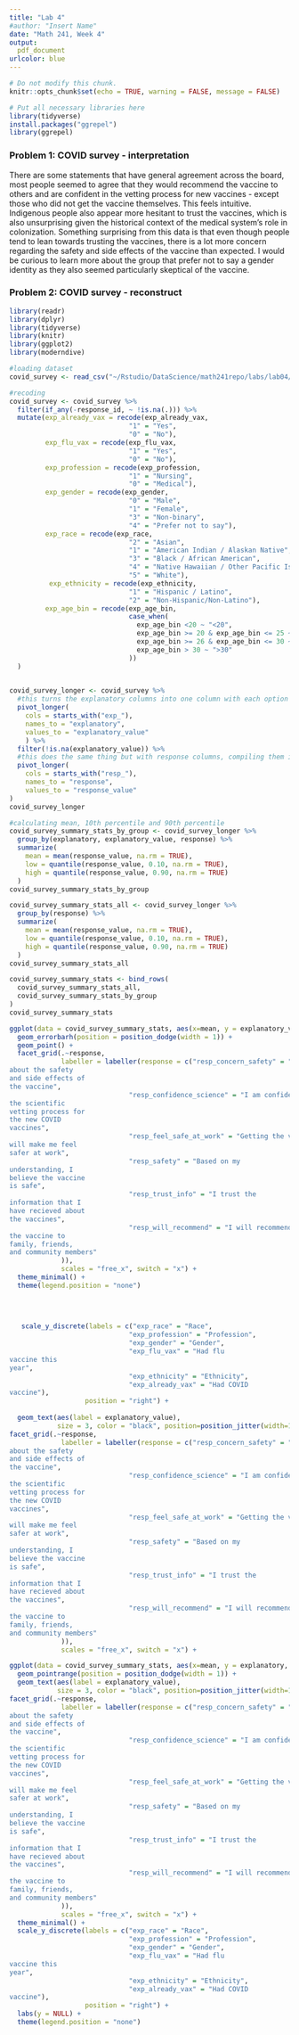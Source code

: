```yaml
---
title: "Lab 4"
#author: "Insert Name"
date: "Math 241, Week 4"
output:
  pdf_document
urlcolor: blue
---
```

```r
# Do not modify this chunk.
knitr::opts_chunk$set(echo = TRUE, warning = FALSE, message = FALSE)
```

```r
# Put all necessary libraries here
library(tidyverse)
install.packages("ggrepel")
library(ggrepel)
```

### Problem 1: COVID survey - interpretation

There are some statements that have general agreement across the board, most people seemed to agree that they would recommend the vaccine to others and are confident in the vetting process for new vaccines - except those who did not get the vaccine themselves. This feels intuitive. Indigenous people also appear more hesitant to trust the vaccines, which is also unsurprising given the historical context of the medical system's role in colonization. 
Something surprising from this data is that even though people tend to lean towards trusting the vaccines, there is a lot more concern regarding the safety and side effects of the vaccine than expected. 
I would be curious to learn more about the group that prefer not to say a gender identity as they also seemed particularly skeptical of the vaccine. 

### Problem 2: COVID survey - reconstruct

```r

library(readr)
library(dplyr)
library(tidyverse)
library(knitr)
library(ggplot2)
library(moderndive)

#loading dataset
covid_survey <- read_csv("~/Rstudio/DataScience/math241repo/labs/lab04/data/covid-survey.csv", skip = 1)

#recoding
covid_survey <- covid_survey %>% 
  filter(if_any(-response_id, ~ !is.na(.))) %>% 
  mutate(exp_already_vax = recode(exp_already_vax,
                              "1" = "Yes",
                              "0" = "No"),
         exp_flu_vax = recode(exp_flu_vax,
                              "1" = "Yes",
                              "0" = "No"),
         exp_profession = recode(exp_profession,
                              "1" = "Nursing",
                              "0" = "Medical"),
         exp_gender = recode(exp_gender,
                              "0" = "Male",
                              "1" = "Female",
                              "3" = "Non-binary",
                              "4" = "Prefer not to say"),
         exp_race = recode(exp_race,
                              "2" = "Asian",
                              "1" = "American Indian / Alaskan Native",
                              "3" = "Black / African American",
                              "4" = "Native Hawaiian / Other Pacific Islander",
                              "5" = "White"),
          exp_ethnicity = recode(exp_ethnicity,
                              "1" = "Hispanic / Latino",
                              "2" = "Non-Hispanic/Non-Latino"),
         exp_age_bin = recode(exp_age_bin, 
                              case_when(
                                exp_age_bin <20 ~ "<20",
                                exp_age_bin >= 20 & exp_age_bin <= 25 ~ "21-25",
                                exp_age_bin >= 26 & exp_age_bin <= 30 ~ "26-30",
                                exp_age_bin > 30 ~ ">30"
                              ))
  )
                              

covid_survey_longer <- covid_survey %>% 
  #this turns the explanatory columns into one column with each option as a variable (as opposed to a separate column) 
  pivot_longer(
    cols = starts_with("exp_"), 
    names_to = "explanatory", 
    values_to = "explanatory_value"
    ) %>% 
  filter(!is.na(explanatory_value)) %>% 
  #this does the same thing but with response columns, compiling them into one column called response
  pivot_longer(
    cols = starts_with("resp_"), 
    names_to = "response", 
    values_to = "response_value"
)
covid_survey_longer

#calculating mean, 10th percentile and 90th percentile
covid_survey_summary_stats_by_group <- covid_survey_longer %>%
  group_by(explanatory, explanatory_value, response) %>%
  summarize(
    mean = mean(response_value, na.rm = TRUE),
    low = quantile(response_value, 0.10, na.rm = TRUE),
    high = quantile(response_value, 0.90, na.rm = TRUE)
  )
covid_survey_summary_stats_by_group

covid_survey_summary_stats_all <- covid_survey_longer %>%
  group_by(response) %>%
  summarize(
    mean = mean(response_value, na.rm = TRUE),
    low = quantile(response_value, 0.10, na.rm = TRUE),
    high = quantile(response_value, 0.90, na.rm = TRUE)
  )
covid_survey_summary_stats_all

covid_survey_summary_stats <- bind_rows(
  covid_survey_summary_stats_all,
  covid_survey_summary_stats_by_group
)
covid_survey_summary_stats

```

```r

ggplot(data = covid_survey_summary_stats, aes(x=mean, y = explanatory_value, xmin= low, xmax = high, color = explanatory_value)) +
  geom_errorbarh(position = position_dodge(width = 1)) +
  geom_point() +
  facet_grid(.~response, 
             labeller = labeller(response = c("resp_concern_safety" = "I am concerned 
about the safety 
and side effects of 
the vaccine", 
                              "resp_confidence_science" = "I am confident in 
the scientific 
vetting process for 
the new COVID 
vaccines", 
                              "resp_feel_safe_at_work" = "Getting the vaccine 
will make me feel 
safer at work",
                              "resp_safety" = "Based on my 
understanding, I 
believe the vaccine 
is safe",
                              "resp_trust_info" = "I trust the 
information that I 
have recieved about 
the vaccines",
                              "resp_will_recommend" = "I will recommend 
the vaccine to 
family, friends, 
and community members"
             )),
             scales = "free_x", switch = "x") +  
  theme_minimal() +
  theme(legend.position = "none")

  
  
  
   scale_y_discrete(labels = c("exp_race" = "Race", 
                              "exp_profession" = "Profession", 
                              "exp_gender" = "Gender",
                              "exp_flu_vax" = "Had flu 
vaccine this 
year",
                              "exp_ethnicity" = "Ethnicity",
                              "exp_already_vax" = "Had COVID 
vaccine"),
                   position = "right") +
  
  geom_text(aes(label = explanatory_value), 
            size = 3, color = "black", position=position_jitter(width=1,height=1)) +
facet_grid(.~response, 
             labeller = labeller(response = c("resp_concern_safety" = "I am concerned 
about the safety 
and side effects of 
the vaccine", 
                              "resp_confidence_science" = "I am confident in 
the scientific 
vetting process for 
the new COVID 
vaccines", 
                              "resp_feel_safe_at_work" = "Getting the vaccine 
will make me feel 
safer at work",
                              "resp_safety" = "Based on my 
understanding, I 
believe the vaccine 
is safe",
                              "resp_trust_info" = "I trust the 
information that I 
have recieved about 
the vaccines",
                              "resp_will_recommend" = "I will recommend 
the vaccine to 
family, friends, 
and community members"
             )),
             scales = "free_x", switch = "x") +  
```

```r



ggplot(data = covid_survey_summary_stats, aes(x=mean, y = explanatory, xmin= low, xmax = high, color = explanatory_value)) +
  geom_pointrange(position = position_dodge(width = 1)) +
  geom_text(aes(label = explanatory_value), 
            size = 3, color = "black", position=position_jitter(width=1,height=1)) +
facet_grid(.~response, 
             labeller = labeller(response = c("resp_concern_safety" = "I am concerned 
about the safety 
and side effects of 
the vaccine", 
                              "resp_confidence_science" = "I am confident in 
the scientific 
vetting process for 
the new COVID 
vaccines", 
                              "resp_feel_safe_at_work" = "Getting the vaccine 
will make me feel 
safer at work",
                              "resp_safety" = "Based on my 
understanding, I 
believe the vaccine 
is safe",
                              "resp_trust_info" = "I trust the 
information that I 
have recieved about 
the vaccines",
                              "resp_will_recommend" = "I will recommend 
the vaccine to 
family, friends, 
and community members"
             )),
             scales = "free_x", switch = "x") +  
  theme_minimal() +
  scale_y_discrete(labels = c("exp_race" = "Race", 
                              "exp_profession" = "Profession", 
                              "exp_gender" = "Gender",
                              "exp_flu_vax" = "Had flu 
vaccine this 
year",
                              "exp_ethnicity" = "Ethnicity",
                              "exp_already_vax" = "Had COVID 
vaccine"),
                   position = "right") +
  labs(y = NULL) +
  theme(legend.position = "none")

```



